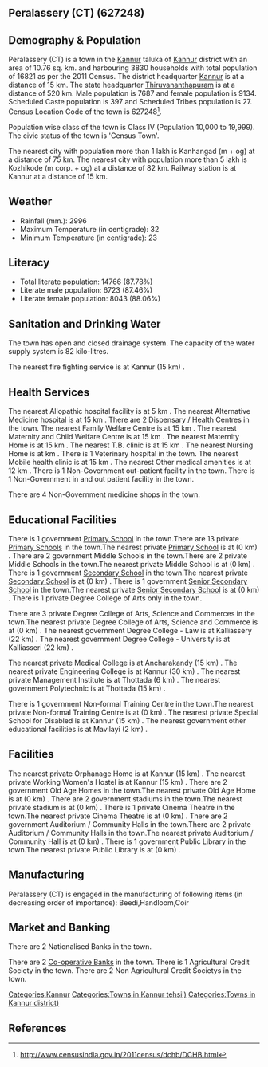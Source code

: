 {{Infobox settlement
| name=Peralassery (CT)
| native_name=
| native_name_lang=
| other_name=
| nickname=
| settlement_type=Town
| image_skyline=
| image_alt=
| image_caption=
| pushpin_map=India Kerala
| pushpin_label_position=right
| pushpin_map_alt=
| pushpin_map_caption=Location in Kerala, India
| latd=
| latm=
| lats=
| latNS=
| longd=
| longm=
| longs=
| longEW=
| coordinates_display=inline,title
| subdivision_type=Country
| subdivision_name={{flag|India}}
| subdivision_type1=[[States and territories of India|State]]
| subdivision_name1=Kerala 
| subdivision_type2=[[List of districts of India|District]]
| subdivision_name2=Kannur
| subdivision_type3=Tahsil
| subdivision_name3=Kannur
| website=
| established_title=<!-- Established -->
| established_date=
| founder=
| named_for=
| government_type=
| governing_body=
| unit_pref=Metric
| area_footnotes=
| area_rank=
| area_total_km2=10.76
| elevation_footnotes=
| elevation_m=
| population_total=16821
| population_as_of=2011
| population_rank=
| population_density_km2=1563
| population_demonym=
| population_footnotes=
| demographics_type1=Languages=
| demographics1_title1=Official=
| demographics1_info1=[[Malayalam language|Malayalam]]
| timezone1=[[Indian Standard Time|IST]]
| utc_offset1==+5:30
| postal_code_type=[[Postal Index Number|PIN]]
| postal_code=
| area_code_type=Telephone code
| area_code=
| registration_plate=
| blank1_name_sec1=Nearest city
| blank1_info_sec1=[[Kanhangad  (m + og)]]
| blank2_name_sec1=[[Human sex ratio|Sex ratio]]
| blank2_info_sec1=1188
| blank3_name_sec1=Literacy
| blank3_info_sec1=87.78%
| blank1_name_sec2=[[2011 Census of India|2011 census]] code
| blank1_info_sec2=627248
| footnotes=
}}

== Peralassery (CT) (627248) ==

== Demography & Population ==

Peralassery (CT) is a town in the [[Kannur]] taluka of [[Kannur]] district with an area of 10.76 sq. km. and harbouring 3830 households with total population of 16821 as per the 2011 Census. The district headquarter [[Kannur]] is at a distance of 15 km. The state headquarter [[Thiruvananthapuram]] is at a distance of 520 km. Male population is 7687 and female population is 9134. Scheduled Caste population is 397 and Scheduled Tribes population is 27. Census Location Code of the town is 627248<ref>http://www.censusindia.gov.in/2011census/dchb/DCHB.html</ref>.

Population wise class of the town is Class IV (Population 10,000 to 19,999).
The civic status of the town is 'Census Town'.

The nearest city with population more than 1 lakh is Kanhangad  (m + og) at a distance of 75 km. The nearest city with population more than 5 lakh is Kozhikode (m corp. + og) at a distance of 82 km. Railway station is at Kannur at a distance of 15 km.


== Weather ==  
* Rainfall (mm.): 2996 
* Maximum Temperature (in centigrade): 32
* Minimum Temperature (in centigrade): 23


== Literacy ==  
* Total literate population: 14766 (87.78%)
* Literate male population: 6723 (87.46%)
* Literate female population: 8043 (88.06%)


== Sanitation and Drinking Water ==  
The town has open and closed drainage system.
The capacity of the water supply system is 82 kilo-litres.

The nearest fire fighting service is at Kannur (15 km) .


== Health Services ==
The nearest Allopathic hospital facility is at 5 km .
The nearest Alternative Medicine hospital is at 15 km .
There are 2 Dispensary / Health Centres in the town.
The nearest Family Welfare Centre is at 15 km .
The nearest Maternity and Child Welfare Centre is at 15 km .
The nearest Maternity Home is at 15 km .
The nearest T.B. clinic is at 15 km .
The nearest Nursing Home is at  km .
There is 1 Veterinary hospital in the town.
The nearest Mobile health clinic is at 15 km .
The nearest Other medical amenities is at 12 km .
There is 1 Non-Government out-patient facility in the town.
There is 1 Non-Government in and out patient facility in the town.

There are 4 Non-Government medicine shops in the town.


== Educational Facilities ==
There is 1 government [[Primary School]] in the town.There are 13 private [[Primary School]]s in the town.The nearest private [[Primary School]] is at  (0 km) .
There are 2 government Middle Schools in the town.There are 2 private Middle Schools in the town.The nearest private Middle School is at  (0 km) .
There is 1 government [[Secondary School]] in the town.The nearest private [[Secondary School]] is at  (0 km) .
There is 1 government [[Senior Secondary School]] in the town.The nearest private [[Senior Secondary School]] is at  (0 km) .
There is 1 private Degree College of Arts only in the town. 
 
 
 
 
There are 3 private Degree College of Arts, Science and Commerces in the town.The nearest private Degree College of Arts, Science and Commerce is at  (0 km) .
The nearest government Degree College - Law is at Kalliassery (22 km) .
The nearest government Degree College - University is at Kalliasseri (22 km) .
 
The nearest private Medical College is at Ancharakandy (15 km) .
The nearest private Engineering College is at Kannur (30 km) .
The nearest private Management Institute is at Thottada  (6 km) .
The nearest government Polytechnic is at Thottada (15 km) .
 
There is 1 government Non-formal Training Centre in the town.The nearest private Non-formal Training Centre is at  (0 km) .
The nearest private Special School for Disabled is at Kannur (15 km) .
The nearest government other educational facilities is at Mavilayi  (2 km) .


== Facilities ==
The nearest private Orphanage Home is at Kannur (15 km) .
The nearest private Working Women's Hostel is at Kannur (15 km) .
There are 2 government Old Age Homes in the town.The nearest private Old Age Home is at  (0 km) .
There are 2 government stadiums in the town.The nearest private stadium is at  (0 km) .
There is 1 private Cinema Theatre in the town.The nearest private Cinema Theatre is at  (0 km) .
There are 2 government Auditorium / Community Halls in the town.There are 2 private Auditorium / Community Halls in the town.The nearest private Auditorium / Community Hall is at  (0 km) .
There is 1 government Public Library in the town.The nearest private Public Library is at  (0 km) .


== Manufacturing ==
Peralassery (CT) is engaged in the manufacturing of following items (in decreasing order of importance): Beedi,Handloom,Coir


== Market and Banking ==
There are 2 Nationalised Banks in the town.

There are 2 [[Co-operative Bank]]s in the town.
There is 1 Agricultural Credit Society in the town.
There are 2 Non Agricultural Credit Societys in the town.


[[Categories:Kannur]]
[[Categories:Towns in Kannur tehsil)]]
[[Categories:Towns in Kannur district)]]


== References ==
{{Reflist}}



